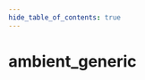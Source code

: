 ```yaml
---
hide_table_of_contents: true
---
```


<!---
!!!!!!
THIS PAGE IS AUTOGENERATED FROM GAME FGD DEFINITIONS!
DO NOT EDIT MANUALLY!
!!!!!!

In order to make edits, you can make an annotation file in /fgd_dump_overrides
-->


# ambient_generic



<Tabs queryString="game">
    
<TabItem value="cs2" label="Counter-Strike 2">
    <CS2Page />
</TabItem>

<TabItem value="steamvr" label="SteamVR Home">
    <STEAMVRPage />
</TabItem>

<TabItem value="dota2" label="Dota 2">
    <DOTA2Page />
</TabItem>

<TabItem value="hla" label="Half-Life: Alyx">
    <HLAPage />
</TabItem>

</Tabs>
